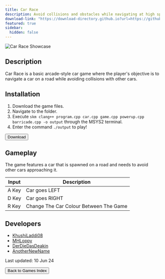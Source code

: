 ```yaml
---
title: Car Race
description: Avoid collisions and obstacles while navigating at high speed!
download-link: "https://download-directory.github.io?url=https://github.com/thoth-tech/arcade-games/tree/main/games/car-race"
featured: true
sidebar:
  hidden: false
---
```


![Car Race Showcase](/gifs/games-showcase/car-race-showcase.gif)

## Description

Car Race is a basic arcade-style car game where the player's objective is to navigate a car on a road while avoiding collisions with other cars.

## Installation

1. Download the game files.
2. Navigate to the folder.
3. Execute `skm clang++ program.cpp car.cpp game.cpp powerup.cpp barricade.cpp -o output` through the MSYS2 terminal.
4. Enter the command `./output` to play!

<div class="centered-button-container">
  <button
    class="custom-button"
    onclick={`window.open('${frontmatter['download-link']}', '_blank')`}>
    Download
  </button>
</div>

## Gameplay

The game features a car that is spawned on a road and needs to avoid other cars approaching it.

| Input | Description |
| --- | ----------- |
| A Key | Car goes LEFT |
| D Key | Car goes RIGHT |
| R Key | Change The Car Colour Between The Game |

## Developers
- [KhushiLaddi08](https://github.com/KhushiLaddi08) 
- [MHLoppy](https://github.com/MHLoppy)
- [DerDieDasDeakin](https://github.com/DerDieDasDeakin)
- [AnotherNewName](https://github.com/AnotherNewName)

Last updated: 10 Jun 24

<div class="centered-button-container">
  <button
    class="custom-button"
    onclick="location.href='/games'">
    Back to Games Index
  </button>
</div>